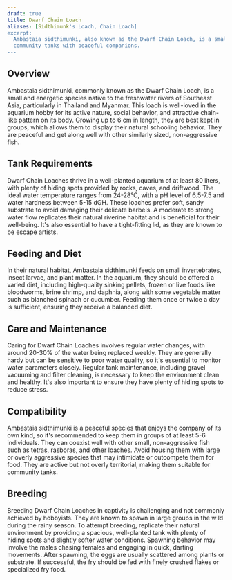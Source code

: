 ```yaml
---
draft: true
title: Dwarf Chain Loach
aliases: [Sidthimunk's Loach, Chain Loach]
excerpt:
  Ambastaia sidthimunki, also known as the Dwarf Chain Loach, is a small, active, and social species, ideal for
  community tanks with peaceful companions.
---
```


## Overview

Ambastaia sidthimunki, commonly known as the Dwarf Chain Loach, is a small and energetic species native to the
freshwater rivers of Southeast Asia, particularly in Thailand and Myanmar. This loach is well-loved in the aquarium
hobby for its active nature, social behavior, and attractive chain-like pattern on its body. Growing up to 6 cm in
length, they are best kept in groups, which allows them to display their natural schooling behavior. They are peaceful
and get along well with other similarly sized, non-aggressive fish.

## Tank Requirements

Dwarf Chain Loaches thrive in a well-planted aquarium of at least 80 liters, with plenty of hiding spots provided by
rocks, caves, and driftwood. The ideal water temperature ranges from 24-28°C, with a pH level of 6.5-7.5 and water
hardness between 5-15 dGH. These loaches prefer soft, sandy substrate to avoid damaging their delicate barbels. A
moderate to strong water flow replicates their natural riverine habitat and is beneficial for their well-being. It's
also essential to have a tight-fitting lid, as they are known to be escape artists.

## Feeding and Diet

In their natural habitat, Ambastaia sidthimunki feeds on small invertebrates, insect larvae, and plant matter. In the
aquarium, they should be offered a varied diet, including high-quality sinking pellets, frozen or live foods like
bloodworms, brine shrimp, and daphnia, along with some vegetable matter such as blanched spinach or cucumber. Feeding
them once or twice a day is sufficient, ensuring they receive a balanced diet.

## Care and Maintenance

Caring for Dwarf Chain Loaches involves regular water changes, with around 20-30% of the water being replaced weekly.
They are generally hardy but can be sensitive to poor water quality, so it's essential to monitor water parameters
closely. Regular tank maintenance, including gravel vacuuming and filter cleaning, is necessary to keep the environment
clean and healthy. It's also important to ensure they have plenty of hiding spots to reduce stress.

## Compatibility

Ambastaia sidthimunki is a peaceful species that enjoys the company of its own kind, so it's recommended to keep them in
groups of at least 5-6 individuals. They can coexist well with other small, non-aggressive fish such as tetras,
rasboras, and other loaches. Avoid housing them with large or overly aggressive species that may intimidate or
outcompete them for food. They are active but not overly territorial, making them suitable for community tanks.

## Breeding

Breeding Dwarf Chain Loaches in captivity is challenging and not commonly achieved by hobbyists. They are known to spawn
in large groups in the wild during the rainy season. To attempt breeding, replicate their natural environment by
providing a spacious, well-planted tank with plenty of hiding spots and slightly softer water conditions. Spawning
behavior may involve the males chasing females and engaging in quick, darting movements. After spawning, the eggs are
usually scattered among plants or substrate. If successful, the fry should be fed with finely crushed flakes or
specialized fry food.

